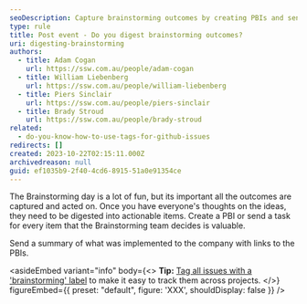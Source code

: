 ```yaml
---
seoDescription: Capture brainstorming outcomes by creating PBIs and sending tasks, ensuring actionable items are implemented.
type: rule
title: Post event - Do you digest brainstorming outcomes?
uri: digesting-brainstorming
authors:
  - title: Adam Cogan
    url: https://ssw.com.au/people/adam-cogan
  - title: William Liebenberg
    url: https://ssw.com.au/people/william-liebenberg
  - title: Piers Sinclair
    url: https://ssw.com.au/people/piers-sinclair
  - title: Brady Stroud
    url: https://ssw.com.au/people/brady-stroud
related:
  - do-you-know-how-to-use-tags-for-github-issues
redirects: []
created: 2023-10-22T02:15:11.000Z
archivedreason: null
guid: ef1035b9-2f40-4cd6-8915-51a0e91354ce
---
```


The Brainstorming day is a lot of fun, but its important all the outcomes are captured and acted on. Once you have everyone's thoughts on the ideas, they need to be digested into actionable items.
Create a PBI or send a task for every item that the Brainstorming team decides is valuable.

Send a summary of what was implemented to the company with links to the PBIs.

<asideEmbed
  variant="info"
  body={<>
    **Tip:** [Tag all issues with a 'brainstorming' label](/do-you-know-how-to-use-tags-for-github-issues) to make it easy to track them across projects.
  </>}
  figureEmbed={{
    preset: "default",
    figure: 'XXX',
    shouldDisplay: false
  }}
/>
